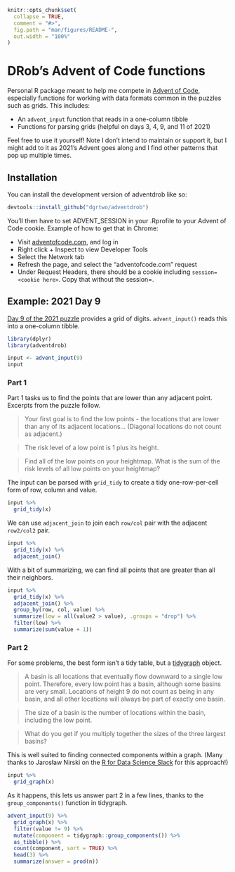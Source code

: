 <!-- README.md is generated from README.Rmd. Please edit that file -->

```r
knitr::opts_chunk$set(
  collapse = TRUE,
  comment = "#>",
  fig.path = "man/figures/README-",
  out.width = "100%"
)
```

# DRob's Advent of Code functions

<!-- badges: start -->
<!-- badges: end -->

Personal R package meant to help me compete in [Advent of Code](https://adventofcode.com/), especially functions for working with data formats common in the puzzles such as grids. This includes:

* An `advent_input` function that reads in a one-column tibble
* Functions for parsing grids (helpful on days 3, 4, 9, and 11 of 2021)

Feel free to use it yourself! Note I don't intend to maintain or support it, but I might add to it as 2021's Advent goes along and I find other patterns that pop up multiple times.

## Installation

You can install the development version of adventdrob like so:

``` r
devtools::install_github("dgrtwo/adventdrob")
```

You'll then have to set ADVENT_SESSION in your .Rprofile to your Advent of Code cookie. Example of how to get that in Chrome:

* Visit [adventofcode.com](https://adventofcode.com/), and log in
* Right click + Inspect to view Developer Tools
* Select the Network tab
* Refresh the page, and select the "adventofcode.com" request
* Under Request Headers, there should be a cookie including `session=<cookie here>`. Copy that without the session=.

## Example: 2021 Day 9

[Day 9 of the 2021 puzzle](https://adventofcode.com/2021/day/9) provides a grid of digits. `advent_input()` reads this into a one-column tibble.

```r
library(dplyr)
library(adventdrob)

input <- advent_input(9)
input
```

### Part 1

Part 1 tasks us to find the points that are lower than any adjacent point. Excerpts from the puzzle follow.

> Your first goal is to find the low points - the locations that are lower than any of its adjacent locations... (Diagonal locations do not count as adjacent.)

> The risk level of a low point is 1 plus its height.

> Find all of the low points on your heightmap. What is the sum of the risk levels of all low points on your heightmap?

The input can be parsed with `grid_tidy` to create a tidy one-row-per-cell form of row, column and value.

```r
input %>%
  grid_tidy(x)
```

We can use `adjacent_join` to join each `row/col` pair with the adjacent `row2/col2` pair.

```r
input %>%
  grid_tidy(x) %>%
  adjacent_join()
```

With a bit of summarizing, we can find all points that are greater than all their neighbors.

```r
input %>%
  grid_tidy(x) %>%
  adjacent_join() %>%
  group_by(row, col, value) %>%
  summarize(low = all(value2 > value), .groups = "drop") %>%
  filter(low) %>%
  summarize(sum(value + 1))
```

### Part 2

For some problems, the best form isn't a tidy table, but a [tidygraph](https://github.com/thomasp85/tidygraph) object.

> A basin is all locations that eventually flow downward to a single low point. Therefore, every low point has a basin, although some basins are very small. Locations of height 9 do not count as being in any basin, and all other locations will always be part of exactly one basin.

> The size of a basin is the number of locations within the basin, including the low point.

> What do you get if you multiply together the sizes of the three largest basins?

This is well suited to finding connected components within a graph. (Many thanks to Jarosław Nirski on the [R for Data Science Slack](https://rfordatascience.slack.com/) for this approach!)

```r
input %>%
  grid_graph(x)
```

As it happens, this lets us answer part 2 in a few lines, thanks to the `group_components()` function in tidygraph.

```r
advent_input(9) %>%
  grid_graph(x) %>%
  filter(value != 9) %>%
  mutate(component = tidygraph::group_components()) %>%
  as_tibble() %>%
  count(component, sort = TRUE) %>%
  head(3) %>%
  summarize(answer = prod(n))
```

